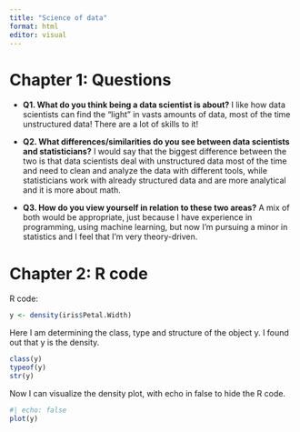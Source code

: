 ```yaml
---
title: "Science of data"
format: html
editor: visual
---
```


# Chapter 1: Questions

-   **Q1. What do you think being a data scientist is about?** I like how data scientists can find the "light" in vasts amounts of data, most of the time unstructured data! There are a lot of skills to it!

-   **Q2. What differences/similarities do you see between data scientists and statisticians?** I would say that the biggest difference between the two is that data scientists deal with unstructured data most of the time and need to clean and analyze the data with different tools, while statisticians work with already structured data and are more analytical and it is more about math.

-   **Q3. How do you view yourself in relation to these two areas?** A mix of both would be appropriate, just because I have experience in programming, using machine learning, but now I'm pursuing a minor in statistics and I feel that I'm very theory-driven.

# Chapter 2: R code

R code:

```r
y <- density(iris$Petal.Width)
```

Here I am determining the class, type and structure of the object y. I found out that y is the density.

```r
class(y)
typeof(y)
str(y)
```

Now I can visualize the density plot, with echo in false to hide the R code.

```r
#| echo: false
plot(y)
```